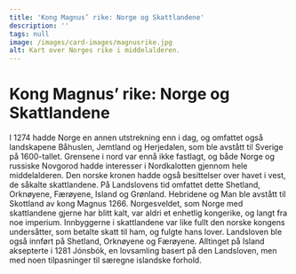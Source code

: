 ```yaml
---
title: 'Kong Magnus’ rike: Norge og Skattlandene'
description: ''
tags: null
image: /images/card-images/magnusrike.jpg
alt: Kart over Norges rike i middelalderen.
---
```



# Kong Magnus’ rike: Norge og Skattlandene

<Container stil="initial side">
    I 1274 hadde Norge en annen utstrekning enn i dag, og omfattet også landskapene Båhuslen, Jemtland og Herjedalen, som ble avstått til Sverige på 1600-tallet. Grensene i nord var ennå ikke fastlagt, og både Norge og russiske Novgorod hadde interesser i Nordkalotten gjennom hele middelalderen. Den norske kronen hadde også besittelser over havet i vest, de såkalte skattlandene. På Landslovens tid omfattet dette Shetland, Orknøyene, Færøyene, Island og Grønland. Hebridene og Man ble avstått til Skottland av kong Magnus 1266. Norgesveldet, som Norge med skattlandene gjerne har blitt kalt, var aldri et enhetlig kongerike, og langt fra noe imperium. Innbyggerne i skattlandene var like fullt den norske kongens undersåtter, som betalte skatt til ham, og fulgte hans lover. Landsloven ble også innført på Shetland, Orknøyene og Færøyene. Alltinget på Island aksepterte i 1281 Jónsbók, en lovsamling basert på den Landsloven, men med noen tilpasninger til særegne islandske forhold.
</Container>
